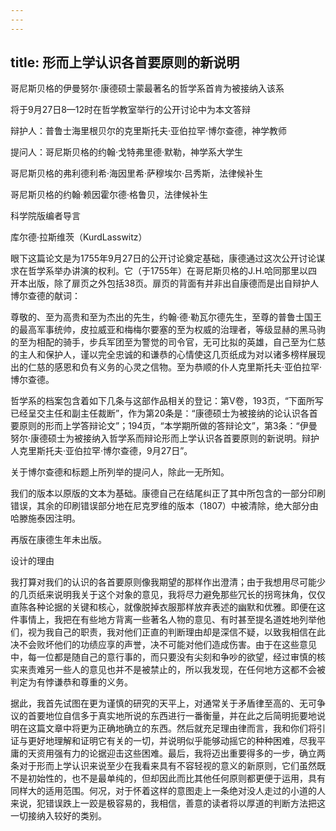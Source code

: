 ```yaml
---
---
---
```

title: 形而上学认识各首要原则的新说明
---




哥尼斯贝格的伊曼努尔·康德硕士蒙最著名的哲学系首肯为被接纳入该系

将于9月27日8—12时在哲学教室举行的公开讨论中为本文答辩

辩护人：普鲁士海里根贝尔的克里斯托夫·亚伯拉罕·博尔查德，神学教师

提问人：哥尼斯贝格的约翰·戈特弗里德·默勒，神学系大学生

哥尼斯贝格的弗利德利希·海因里希·萨穆埃尔·吕秀斯，法律候补生

哥尼斯贝格的约翰·赖因霍尔德·格鲁贝，法律候补生





科学院版编者导言


库尔德·拉斯维茨（KurdLasswitz）

眼下这篇论文是为1755年9月27日的公开讨论奠定基础，康德通过这次公开讨论谋求在哲学系举办讲演的权利。它（于1755年）在哥尼斯贝格的J.H.哈同那里以四开本出版，除了扉页之外包括38页。扉页的背面有并非出自康德而是出自辩护人博尔查德的献词：

尊敬的、至为高贵和至为杰出的先生，约翰·德·勒瓦尔德先生，至尊的普鲁士国王的最高军事统帅，皮拉威亚和梅梅尔要塞的至为权威的治理者，等级显赫的黑马驹的至为相配的骑手，步兵军团至为警觉的司令官，无可比拟的英雄，自己至为仁慈的主人和保护人，谨以完全忠诚的和谦恭的心情使这几页纸成为对以诸多榜样展现出的仁慈的感恩和负有义务的心灵之信物。至为恭顺的仆人克里斯托夫·亚伯拉罕·博尔查德。

哲学系的档案包含着如下几条与这部作品相关的登记：第Ⅴ卷，193页，“下面所写已经呈交主任和副主任裁断”，作为第20条是：“康德硕士为被接纳的论认识各首要原则的形而上学答辩论文”；194页，“本学期所做的答辩论文”，第3条：“伊曼努尔·康德硕士为被接纳入哲学系而辩论形而上学认识各首要原则的新说明。辩护人克里斯托夫·亚伯拉罕·博尔查德，9月27日”。

关于博尔查德和标题上所列举的提问人，除此一无所知。

我们的版本以原版的文本为基础。康德自己在结尾纠正了其中所包含的一部分印刷错误，其余的印刷错误部分地在尼克罗维的版本（1807）中被清除，绝大部分由哈滕施泰因注明。

再版在康德生年未出版。





设计的理由


我打算对我们的认识的各首要原则像我期望的那样作出澄清；由于我想用尽可能少的几页纸来说明我关于这个对象的意见，我将尽力避免那些冗长的拐弯抹角，仅仅直陈各种论据的关键和核心，就像脱掉衣服那样放弃表述的幽默和优雅。即便在这件事情上，我把在有些地方背离一些著名人物的意见、有时甚至提名道姓地列举他们，视为我自己的职责，我对他们正直的判断理由却是深信不疑，以致我相信在此决不会败坏他们的功绩应享的声誉，决不可能对他们造成伤害。由于在这些意见中，每一位都是随自己的意行事的，而只要没有尖刻和争吵的欲望，经过审慎的核实来责难另一些人的意见也并不是被禁止的，所以我发现，在任何地方这都不会被判定为有悖谦恭和尊重的义务。

据此，我首先试图在更为谨慎的研究的天平上，对通常关于矛盾律至高的、无可争议的首要地位自信多于真实地所说的东西进行一番衡量，并在此之后简明扼要地说明在这篇文章中将更为正确地确立的东西。然后就充足理由律而言，我和你们将引证与更好地理解和证明它有关的一切，并说明似乎能够动摇它的种种困难，尽我平庸的天资用强有力的论据迎击这些困难。最后，我将迈出重要得多的一步，确立两条对于形而上学认识来说至少在我看来具有不容轻视的意义的新原则，它们虽然既不是初始性的，也不是最单纯的，但却因此而比其他任何原则都更便于运用，具有同样大的适用范围。何况，对于怀着这样的意图走上一条绝对没人走过的小道的人来说，犯错误跌上一跤是极容易的，我相信，善意的读者将以厚道的判断方法把这一切接纳入较好的类别。
